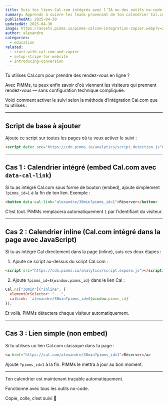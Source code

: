 ```yaml
---
title: Suis tes liens Cal.com intégrés avec l’IA ou des outils no-code
summary: Apprends à suivre les leads provenant de ton calendrier Cal.com grâce à des outils intelligents — sans configuration technique requise.
publishedAt: 2025-04-30
updatedAt: 2025-04-30
image: https://assets.pimms.io/pimms-calcom-integration-zapier.webp?v=2
author: alexandre
categories:
  - education
related:
  - start-with-cal-com-and-zapier
  - setup-stripe-for-website
  - introducing-conversion
---
```


Tu utilises Cal.com pour prendre des rendez-vous en ligne ?

Avec PiMMs, tu peux enfin savoir d'où viennent les visiteurs qui prennent rendez-vous — sans configuration technique compliquée.

Voici comment activer le suivi selon la méthode d’intégration Cal.com que tu utilises :

---

## Script de base à ajouter

Ajoute ce script sur toutes les pages où tu veux activer le suivi :

```html
<script defer src="https://cdn.pimms.io/analytics/script.detection.js"></script>
```

---

## Cas 1 : Calendrier intégré (embed Cal.com avec `data-cal-link`)

Si tu as intégré Cal.com sous forme de bouton (embed), ajoute simplement `?pimms_id=1` à la fin de ton lien. Exemple :

```html
<button data-cal-link="alexandre/30min?pimms_id=1">Réserver</button>
```

C’est tout. PiMMs remplacera automatiquement `1` par l’identifiant du visiteur.



---

## Cas 2 : Calendrier inline (Cal.com intégré dans la page avec JavaScript)

Si tu as intégré Cal directement dans la page (inline), suis ces deux étapes :

1. Ajoute ce script au-dessus du script Cal.com :

```html
<script src="https://cdn.pimms.io/analytics/script.expose.js"></script>
```

2. Ajoute `?pimms_id=${window.pimms_id}` dans le lien Cal :

```js
Cal.ns["30min"]("inline", {
  elementOrSelector: "...",
  calLink: `alexandre/30min?pimms_id=${window.pimms_id}`
});
```

Et voilà. PiMMs détectera chaque visiteur automatiquement.

---

## Cas 3 : Lien simple (non embed)

Si tu utilises un lien Cal.com classique dans ta page :

```html
<a href="https://cal.com/alexandre/30min?pimms_id=1">Réserver</a>
```

Ajoute `?pimms_id=1` à la fin. PiMMs le mettra à jour au bon moment.

---

Ton calendrier est maintenant traçable automatiquement.

Fonctionne avec tous les outils no-code.

Copie, colle, c’est suivi 🚀